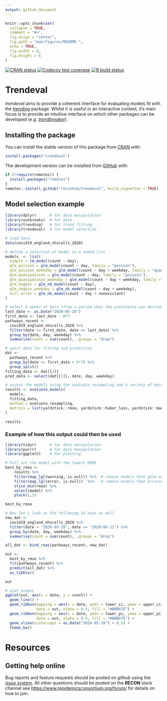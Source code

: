 ```yaml
---
output: github_document
---
```


<!-- README.md is generated from README.Rmd. Please edit that file -->

```r
knitr::opts_chunk$set(
  collapse = TRUE,
  comment = "#>",
  fig.align = "center",
  fig.path = "man/figures/README-",
  echo = TRUE,
  fig.width = 8,
  fig.height = 6
)

```

<!-- badges: start -->
[![CRAN status](https://www.r-pkg.org/badges/version/trendeval)](https://CRAN.R-project.org/package=trendeval)
[![Codecov test coverage](https://codecov.io/gh/reconhub/trendeval/branch/master/graph/badge.svg)](https://codecov.io/gh/reconhub/trendeval?branch=master)
[![R build status](https://github.com/reconhub/trendeval/workflows/R-CMD-check/badge.svg)](https://github.com/reconhub/trendeval/actions)
<!-- badges: end -->


# Trendeval

*trendeval* aims to provide a coherent interface for evaluating models fit with
the [trending](https://github.com/reconhub/trending) package. Whilst it
is useful in an interactive context, it's main focus is to provide an intuitive
interface on which other packages can be developed 
(e.g. [*trendbreaker*](https://github.com/reconhub/trendbreaker)).

## Installing the package

You can install the stable version of this package from
[CRAN](https://CRAN.R-project.org) with:

```r
install.packages("trendeval")
```

The development version can be installed from [GitHub](https://github.com/) with:

```r
if (!require(remotes)) {
  install.packages("remotes")
}
remotes::install_github("reconhub/trendeval", build_vignettes = TRUE)
```

## Model selection example
```r
library(dplyr)      # for data manipulation
library(outbreaks)  # for data
library(trending)   # for trend fitting
library(trendeval)  # for model selection

# load data
data(covid19_england_nhscalls_2020)

# define a selection of model in a named list
models  <- list(
  simple = lm_model(count ~ day),
  glm_poisson = glm_model(count ~ day, family = "poisson"),
  glm_poisson_weekday = glm_model(count ~ day + weekday, family = "quasipoisson"),
  glm_quasipoisson = glm_model(count ~ day, family = "poisson"),
  glm_quasipoisson_weekday = glm_model(count ~ day + weekday, family = "quasipoisson"),
  glm_negbin = glm_nb_model(count ~ day),
  glm_negbin_weekday = glm_nb_model(count ~ day + weekday),
  will_error = glm_nb_model(count ~ day + nonexistant)
)

# select 8 weeks of data (from a period when the prevalence was decreasing)
last_date <- as.Date("2020-05-28")
first_date <- last_date - 8*7
pathways_recent <-
  covid19_england_nhscalls_2020 %>%
  filter(date >= first_date, date <= last_date) %>%
  group_by(date, day, weekday) %>%
  summarise(count = sum(count), .groups = "drop")

# split data for fitting and prediction
dat <-
  pathways_recent %>%
  group_by(date <= first_date + 6*7) %>%
  group_split()
fitting_data <- dat[[2]]
pred_data <- select(dat[[1]], date, day, weekday)

# assess the models using the evaluate_resampling and a variety of metrics
results <- evaluate_models(
  models,
  fitting_data, 
  method = evaluate_resampling,
  metrics = list(yardstick::rmse, yardstick::huber_loss, yardstick::mae)
)

results
```

### Example of how this output could then be used
```r
library(tidyr)      # for data manipulation
library(purrr)      # for data manipulation
library(ggplot2)    # for plotting

# Pull out the model with the lowest RMSE
best_by_rmse <- 
    results %>% 
    filter(map_lgl(warning, is.null)) %>%  # remove models that gave warnings
    filter(map_lgl(error, is.null))  %>%   # remove models that errored
    slice_min(rmse) %>% 
    select(model) %>% 
    pluck(1,1)

best_by_rmse

# Now let's look at the following 14 days as well
new_dat <-
  covid19_england_nhscalls_2020 %>% 
  filter(date > "2020-05-28", date <= "2020-06-11") %>% 
  group_by(date, day, weekday) %>%
  summarise(count = sum(count), .groups = "drop")

all_dat <- bind_rows(pathways_recent, new_dat)

out <- 
  best_by_rmse %>%  
  fit(pathways_recent) %>% 
  predict(all_dat) %>%  
  as_tibble()

out

# plot output
ggplot(out, aes(x = date, y = count)) +
  geom_line() +
  geom_ribbon(mapping = aes(x = date, ymin = lower_ci, ymax = upper_ci),
              data = out, alpha = 0.5, fill = "#BBB67E") +
  geom_ribbon(mapping = aes(x = date, ymin = lower_pi, ymax = upper_pi),
              data = out, alpha = 0.5, fill = "#BBB67E") +
  geom_vline(xintercept = as.Date("2020-05-28") + 0.5) +
  theme_bw()
```

# Resources

## Getting help online

Bug reports and feature requests should be posted on *github* using the 
[*issue* system](https://github.com/reconhub/trendeval/issues). All other
questions should be posted on the **RECON** slack channel see
<https://www.repidemicsconsortium.org/forum/> for details on how to join.
  
